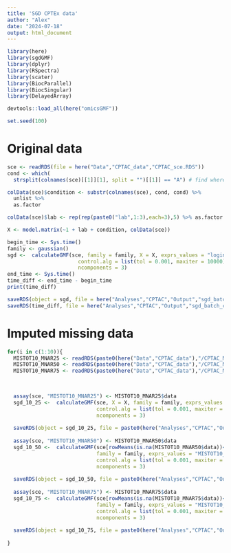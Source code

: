 ```yaml
---
title: 'SGD CPTEx data'
author: "Alex"
date: "2024-07-18"
output: html_document
---
```



```r
library(here)
library(sgdGMF)
library(dplyr)
library(RSpectra)
library(scater)
library(BiocParallel)
library(BiocSingular)
library(DelayedArray)

devtools::load_all(here("omicsGMF"))

set.seed(100)
```



# Original data

```r
sce <- readRDS(file = here("Data","CPTAC_data","CPTAC_sce.RDS"))
cond <- which(
  strsplit(colnames(sce)[[1]][1], split = "")[[1]] == "A") # find where condition is stored

colData(sce)$condition <- substr(colnames(sce), cond, cond) %>%
  unlist %>%  
  as.factor

colData(sce)$lab <- rep(rep(paste0("lab",1:3),each=3),5) %>% as.factor

X <- model.matrix(~1 + lab + condition, colData(sce))

```


```r
begin_time <- Sys.time()
family <- gaussian()
sgd <-  calculateGMF(sce, family = family, X = X, exprs_values = "logintensities", 
                       control.alg = list(tol = 0.001, maxiter = 10000),
                       ncomponents = 3)
end_time <- Sys.time()
time_diff <- end_time - begin_time
print(time_diff)

```


```r
saveRDS(object = sgd, file = here("Analyses","CPTAC","Output","sgd_batch_condition_sce.RDS"))
saveRDS(time_diff, file = here("Analyses","CPTAC","Output","sgd_batch_condition_time.RDS"))
```


# Imputed missing data


```r

for(i in c(1:10)){
  MISTOT10_MNAR25 <- readRDS(paste0(here("Data","CPTAC_data"),"/CPTAC_MISTOT10_MNAR25_", i, ".RDS"))
  MISTOT10_MNAR50 <- readRDS(paste0(here("Data","CPTAC_data"),"/CPTAC_MISTOT10_MNAR50_", i, ".RDS"))
  MISTOT10_MNAR75 <- readRDS(paste0(here("Data","CPTAC_data"),"/CPTAC_MISTOT10_MNAR75_", i, ".RDS"))

  
  
  assay(sce, "MISTOT10_MNAR25") <- MISTOT10_MNAR25$data
  sgd_10_25 <-  calculateGMF(sce, X = X, family = family, exprs_values = "MISTOT10_MNAR25", 
                             control.alg = list(tol = 0.001, maxiter = 10000),
                             ncomponents = 3)
  
  saveRDS(object = sgd_10_25, file = paste0(here("Analyses","CPTAC","Output"),"/sgd_batch_condition_MISTOT10_MNAR25_", i, ".RDS"))
  
  assay(sce, "MISTOT10_MNAR50") <- MISTOT10_MNAR50$data
  sgd_10_50 <-  calculateGMF(sce[rowMeans(is.na(MISTOT10_MNAR50$data))<1,], X = X, 
                             family = family, exprs_values = "MISTOT10_MNAR50", 
                             control.alg = list(tol = 0.001, maxiter = 10000),
                             ncomponents = 3)
  
  saveRDS(object = sgd_10_50, file = paste0(here("Analyses","CPTAC","Output"),"/sgd_batch_condition_MISTOT10_MNAR50_", i, ".RDS"))
  
  assay(sce, "MISTOT10_MNAR75") <- MISTOT10_MNAR75$data
  sgd_10_75 <-  calculateGMF(sce[rowMeans(is.na(MISTOT10_MNAR75$data))<1,], X = X, 
                             family = family, exprs_values = "MISTOT10_MNAR75", 
                             control.alg = list(tol = 0.001, maxiter = 10000),
                             ncomponents = 3)
  
  saveRDS(object = sgd_10_75, file = paste0(here("Analyses","CPTAC","Output"),"/sgd_batch_condition_MISTOT10_MNAR75_", i, ".RDS"))
  
}
```







